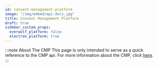 ```yaml
---
id: consent-management-platform
image: "/img/embed/api-docs.jpg"
title: Consent Management Platform
draft: true
sidebar_custom_props:
  overwolf_platform: false
  electron_platform: true
---
```


:::note About The CMP
This page is only intended to serve as a quick reference to the CMP api.
For more information about the CMP, click [here](/tools/ow-electron/consent-management-platform).
:::


<API/>